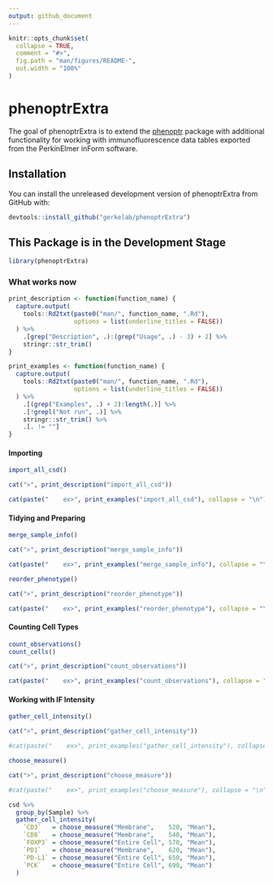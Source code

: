 ```yaml
---
output: github_document
---
```


<!-- README.md is generated from README.Rmd. Please edit that file -->

```r
knitr::opts_chunk$set(
  collapse = TRUE,
  comment = "#>",
  fig.path = "man/figures/README-",
  out.width = "100%"
)
```

[phenoptr]: https://perkinelmer.github.io/phenoptr/

# phenoptrExtra

The goal of phenoptrExtra is to extend the [phenoptr] package with additional functionality for working with immunofluorescence data tables exported from the PerkinElmer inForm software.

## Installation

You can install the unreleased development version of phenoptrExtra from GitHub with:

``` r
devtools::install_github("gerkelab/phenoptrExtra")
```

## This Package is in the Development Stage

```r
library(phenoptrExtra)
```

### What works now

```r
print_description <- function(function_name) {
  capture.output(
    tools::Rd2txt(paste0("man/", function_name, ".Rd"), 
                  options = list(underline_titles = FALSE))
  ) %>% 
    .[grep("Description", .):(grep("Usage", .) - 3) + 2] %>% 
    stringr::str_trim()
}

print_examples <- function(function_name) {
  capture.output(
    tools::Rd2txt(paste0("man/", function_name, ".Rd"), 
                  options = list(underline_titles = FALSE))
  ) %>% 
    .[(grep("Examples", .) + 2):length(.)] %>% 
    .[!grepl("Not run", .)] %>% 
    stringr::str_trim() %>% 
    .[. != ""]
}
```

#### Importing

```r
import_all_csd()
```

```r
cat(">", print_description("import_all_csd"))
```

```r
cat(paste("    ex>", print_examples("import_all_csd"), collapse = "\n"))
```

#### Tidying and Preparing

```r
merge_sample_info()
```

```r
cat(">", print_description("merge_sample_info"))
```

```r
cat(paste("    ex>", print_examples("merge_sample_info"), collapse = "\n"))
```

```r
reorder_phenotype()
```

```r
cat(">", print_description("reorder_phenotype"))
```

```r
cat(paste("    ex>", print_examples("reorder_phenotype"), collapse = "\n"))
```

#### Counting Cell Types

```r
count_observations()
count_cells()
```

```r
cat(">", print_description("count_observations"))
```

```r
cat(paste("    ex>", print_examples("count_observations"), collapse = "\n"))
```

#### Working with IF Intensity

```r
gather_cell_intensity()
```

```r
cat(">", print_description("gather_cell_intensity"))
```

```r
#cat(paste("    ex>", print_examples("gather_cell_intensity"), collapse = "\n"))
```

```r
choose_measure()
```

```r
cat(">", print_description("choose_measure"))
```

```r
#cat(paste("    ex>", print_examples("choose_measure"), collapse = "\n"))
```

```r
csd %>% 
  group_by(Sample) %>% 
  gather_cell_intensity(
    `CD3`   = choose_measure("Membrane",    520, "Mean"), 
    `CD8`   = choose_measure("Membrane",    540, "Mean"),
    `FOXP3` = choose_measure("Entire Cell", 570, "Mean"),
    `PD1`   = choose_measure("Membrane",    620, "Mean"),
    `PD-L1` = choose_measure("Entire Cell", 650, "Mean"),
    `PCK`   = choose_measure("Entire Cell", 690, "Mean")
  )
```
